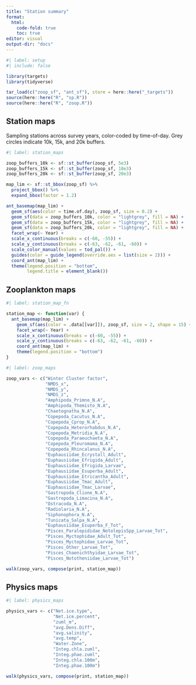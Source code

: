 ```yaml
---
title: "Station summary"
format:
  html:
    code-fold: true
    toc: true
editor: visual
output-dir: "docs"
---
```


```r
#| label: setup
#| include: false

library(targets)
library(tidyverse)

tar_load(c("zoop_sf", "ant_sf"), store = here::here("_targets"))
source(here::here("R", "sp.R"))
source(here::here("R", "zoop.R"))
```

## Station maps

Sampling stations across survey years, color-coded by time-of-day. Grey circles indicate 10k, 15k, and 20k buffers.

```r
#| label: station_maps

zoop_buffers_10k <- sf::st_buffer(zoop_sf, 5e3)
zoop_buffers_15k <- sf::st_buffer(zoop_sf, 10e3)
zoop_buffers_20k <- sf::st_buffer(zoop_sf, 20e3)

map_lim <- sf::st_bbox(zoop_sf) %>% 
  project_bbox() %>% 
  expand_bbox(factor = 1.2)

ant_basemap(map_lim) +
  geom_sf(aes(color = time.of.day), zoop_sf, size = 0.2) +
  geom_sf(data = zoop_buffers_10k, color = "lightgrey", fill = NA) +
  geom_sf(data = zoop_buffers_15k, color = "lightgrey", fill = NA) +
  geom_sf(data = zoop_buffers_20k, color = "lightgrey", fill = NA) +
  facet_wrap(~ Year) +
  scale_x_continuous(breaks = c(-60, -55)) +
  scale_y_continuous(breaks = c(-63, -62, -61, -60)) +
  scale_color_manual(values = tod_pal()) +
  guides(color = guide_legend(override.aes = list(size = 2))) +
  coord_ant(map_lim) +
  theme(legend.position = "bottom",
        legend.title = element_blank())
```

## Zooplankton maps

```r
#| label: station_map_fn

station_map <- function(var) {
  ant_basemap(map_lim) +
    geom_sf(aes(color = .data[[var]]), zoop_sf, size = 2, shape = 15) +
    facet_wrap(~ Year) +
    scale_x_continuous(breaks = c(-60, -55)) +
    scale_y_continuous(breaks = c(-63, -62, -61, -60)) +
    coord_ant(map_lim) +
    theme(legend.position = "bottom")
}

```

```r
#| label: zoop_maps

zoop_vars <- c("Winter Cluster factor",
               "NMDS_x",
               "NMDS_y",
               "NMDS_z",
               "Amphipoda_Primno_N.A",
               "Amphipoda_Themisto_N.A",
               "Chaetognatha_N.A",
               "Copepoda_Cacutus_N.A",
               "Copepoda_Cprop_N.A",
               "Copepoda_Heterorhabdus_N.A",
               "Copepoda_Metridia_N.A",
               "Copepoda_Paraeuchaeta_N.A",
               "Copepoda_Pleuromama_N.A",
               "Copepoda_Rhincalanus_N.A",
               "Euphausiidae_Ecrystall_Adult",
               "Euphausiidae_Efrigida_Adult",
               "Euphausiidae_Efrigida_Larvae",
               "Euphausiidae_Esuperba_Adult",
               "Euphausiidae_Etricantha_Adult",
               "Euphausiidae_Tmac_Adult",
               "Euphausiidae_Tmac_Larvae",
               "Gastropoda_Clione_N.A",
               "Gastropoda_Limacina_N.A",
               "Ostracoda_N.A",
               "Radiolaria_N.A",
               "Siphonophora_N.A",
               "Tunicata_Salpa_N.A",
               "Euphausiidae_Esuperba_F_Tot",
               "Pisces_Paralepididae_NotolepisSpp_Larvae_Tot",
               "Pisces_Myctophidae_Adult_Tot",
               "Pisces_Myctophidae_Larvae_Tot",
               "Pisces_Other_Larvae_Tot",
               "Pisces_Chaenichthyidae_Larvae_Tot",
               "Pisces_Nototheniidae_Larvae_Tot")

walk(zoop_vars, compose(print, station_map))

```

## Physics maps

```r
#| label: physics_maps

physics_vars <- c("Net.ice.type",
                  "Net.ice.percent",
                  "zuml_m",
                  "avg.Dens.Diff",
                  "avg.salinity",
                  "avg.temp",
                  "Water.Zone",
                  "Integ.chla.zuml",
                  "Integ.phae.zuml",
                  "Integ.chla.100m",
                  "Integ.phae.100m")

walk(physics_vars, compose(print, station_map))

```


